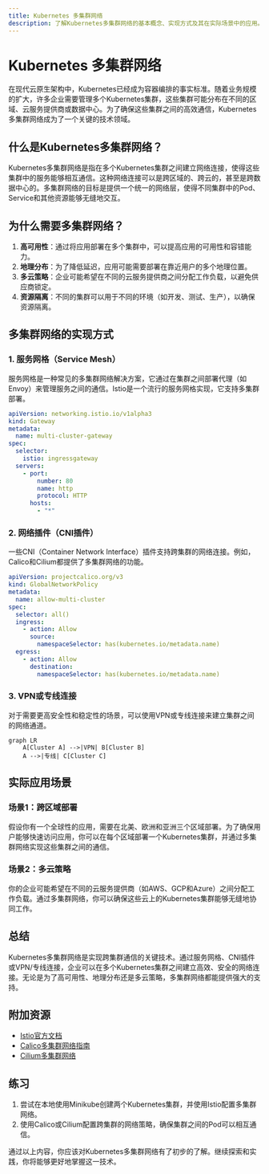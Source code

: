 ```yaml
---
title: Kubernetes 多集群网络
description: 了解Kubernetes多集群网络的基本概念、实现方式及其在实际场景中的应用。
---
```


# Kubernetes 多集群网络

在现代云原生架构中，Kubernetes已经成为容器编排的事实标准。随着业务规模的扩大，许多企业需要管理多个Kubernetes集群，这些集群可能分布在不同的区域、云服务提供商或数据中心。为了确保这些集群之间的高效通信，Kubernetes多集群网络成为了一个关键的技术领域。

## 什么是Kubernetes多集群网络？

Kubernetes多集群网络是指在多个Kubernetes集群之间建立网络连接，使得这些集群中的服务能够相互通信。这种网络连接可以是跨区域的、跨云的，甚至是跨数据中心的。多集群网络的目标是提供一个统一的网络层，使得不同集群中的Pod、Service和其他资源能够无缝地交互。

## 为什么需要多集群网络？

1. **高可用性**：通过将应用部署在多个集群中，可以提高应用的可用性和容错能力。
2. **地理分布**：为了降低延迟，应用可能需要部署在靠近用户的多个地理位置。
3. **多云策略**：企业可能希望在不同的云服务提供商之间分配工作负载，以避免供应商锁定。
4. **资源隔离**：不同的集群可以用于不同的环境（如开发、测试、生产），以确保资源隔离。

## 多集群网络的实现方式

### 1. 服务网格（Service Mesh）

服务网格是一种常见的多集群网络解决方案，它通过在集群之间部署代理（如Envoy）来管理服务之间的通信。Istio是一个流行的服务网格实现，它支持多集群部署。

```yaml
apiVersion: networking.istio.io/v1alpha3
kind: Gateway
metadata:
  name: multi-cluster-gateway
spec:
  selector:
    istio: ingressgateway
  servers:
    - port:
        number: 80
        name: http
        protocol: HTTP
      hosts:
        - "*"
```

### 2. 网络插件（CNI插件）

一些CNI（Container Network Interface）插件支持跨集群的网络连接。例如，Calico和Cilium都提供了多集群网络的功能。

```yaml
apiVersion: projectcalico.org/v3
kind: GlobalNetworkPolicy
metadata:
  name: allow-multi-cluster
spec:
  selector: all()
  ingress:
    - action: Allow
      source:
        namespaceSelector: has(kubernetes.io/metadata.name)
  egress:
    - action: Allow
      destination:
        namespaceSelector: has(kubernetes.io/metadata.name)
```

### 3. VPN或专线连接

对于需要更高安全性和稳定性的场景，可以使用VPN或专线连接来建立集群之间的网络通道。

```mermaid
graph LR
    A[Cluster A] -->|VPN| B[Cluster B]
    A -->|专线| C[Cluster C]
```

## 实际应用场景

### 场景1：跨区域部署

假设你有一个全球性的应用，需要在北美、欧洲和亚洲三个区域部署。为了确保用户能够快速访问应用，你可以在每个区域部署一个Kubernetes集群，并通过多集群网络实现这些集群之间的通信。

### 场景2：多云策略

你的企业可能希望在不同的云服务提供商（如AWS、GCP和Azure）之间分配工作负载。通过多集群网络，你可以确保这些云上的Kubernetes集群能够无缝地协同工作。

## 总结

Kubernetes多集群网络是实现跨集群通信的关键技术。通过服务网格、CNI插件或VPN/专线连接，企业可以在多个Kubernetes集群之间建立高效、安全的网络连接。无论是为了高可用性、地理分布还是多云策略，多集群网络都能提供强大的支持。

## 附加资源

- [Istio官方文档](https://istio.io/latest/docs/)
- [Calico多集群网络指南](https://docs.projectcalico.org/networking/multi-cluster)
- [Cilium多集群网络](https://docs.cilium.io/en/stable/gettingstarted/clustermesh/)

## 练习

1. 尝试在本地使用Minikube创建两个Kubernetes集群，并使用Istio配置多集群网络。
2. 使用Calico或Cilium配置跨集群的网络策略，确保集群之间的Pod可以相互通信。

通过以上内容，你应该对Kubernetes多集群网络有了初步的了解。继续探索和实践，你将能够更好地掌握这一技术。